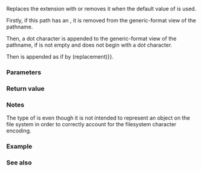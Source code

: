 {{cpp/filesystem/path/title|replace_extension}}
{{cpp/filesystem/path/navbar}}
{{dcl begin}}
{{dcl|since=c++17|1=
path&amp; replace_extension( const path&amp; replacement = path() );
}}
{{dcl end}}

Replaces the extension with {{c|replacement}} or removes it when the default value of {{c|replacement}} is used.

Firstly, if this path has an {{ltf|cpp/filesystem/path/extension}}, it is removed from the generic-format view of the pathname. 

Then, a dot character is appended to the generic-format view of the pathname, if {{c|replacement}} is not empty and does not begin with a dot character.

Then {{c|replacement}} is appended as if by {{c|operator+{{=}}(replacement)}}.

===Parameters===
{{par begin}}
{{par|replacement|the extension to replace with}}
{{par end}}

===Return value===
{{c|*this}}

{{cpp/impldef exception}}

===Notes===
The type of {{c|replacement}} is {{lc|std::filesystem::path}} even though it is not intended to represent an object on the file system in order to correctly account for the filesystem character encoding.

===Example===
{{example
|code=
#include &lt;filesystem&gt;
#include &lt;iomanip&gt;
#include &lt;iostream&gt;
#include &lt;utility&gt;

int main()
{
    const int width1{18}, width2{11}; // columns' width

    std::cout &lt;&lt; std::left &lt;&lt; std::setw(width1) &lt;&lt; "Path:"
              &lt;&lt; std::setw(width2) &lt;&lt; "Ext:" &lt;&lt; "Result:\n";
    for (const auto&amp; [p, e] : {
            std::make_pair("/foo/bar.jpg", ".png"),
            {"/foo/bar.jpg", "png"},
            {"/foo/bar.jpg", "."},
            {"/foo/bar.jpg", ""},
            {"/foo/bar.", "png"},
            {"/foo/bar", ".png"},
            {"/foo/bar", "png"},
            {"/foo/bar", "."},
            {"/foo/bar", ""},
            {"/foo/.", ".png"},
            {"/foo/.", "png"},
            {"/foo/.", "."},
            {"/foo/.", ""},
            {"/foo/", ".png"},
            {"/foo/", "png"}&lt;!----&gt;})
    {
        std::filesystem::path path{p}, ext{e};
        std::cout &lt;&lt; std::setw(width1) &lt;&lt; path &lt;&lt; std::setw(width2) &lt;&lt; ext;
        path.replace_extension(ext);
        std::cout &lt;&lt; path &lt;&lt; '\n';
    }
}
|output=
Path:             Ext:       Result:
"/foo/bar.jpg"    ".png"     "/foo/bar.png"
"/foo/bar.jpg"    "png"      "/foo/bar.png"
"/foo/bar.jpg"    "."        "/foo/bar."
"/foo/bar.jpg"    ""         "/foo/bar"
"/foo/bar."       "png"      "/foo/bar.png"
"/foo/bar"        ".png"     "/foo/bar.png"
"/foo/bar"        "png"      "/foo/bar.png"
"/foo/bar"        "."        "/foo/bar."
"/foo/bar"        ""         "/foo/bar"
"/foo/."          ".png"     "/foo/..png"
"/foo/."          "png"      "/foo/..png"
"/foo/."          "."        "/foo/.."
"/foo/."          ""         "/foo/."
"/foo/"           ".png"     "/foo/.png"
"/foo/"           "png"      "/foo/.png"
}}

===See also===
{{dsc begin}}
{{dsc inc|cpp/filesystem/path/dsc extension}}
{{dsc inc|cpp/filesystem/path/dsc filename}}
{{dsc inc|cpp/filesystem/path/dsc stem}}
{{dsc mem fun|cpp/filesystem/path/has_path|title=has_extension|checks if the corresponding path element is not empty}}
{{dsc end}}

{{langlinks|es|ja|ru|zh}}